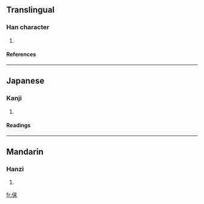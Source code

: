 {{see|倈}}

==Translingual==
===Han character===
{{Han char|rn=9|rad=人|as=07|sn=9|four=|canj=人木廿 (ODT)}}
# {{defn|Han}}
====References====
{{Han ref|kx=0106.041|hdz=10158.081|uh=4FEB|ud=20459}}
----
==Japanese==
===Kanji===
{{ja-kanji|grade=|rs=人07}}
# {{defn|Japanese}} 
====Readings====
{{ja-readings|on=[[らい]] (rai)|kun=}}
----
==Mandarin==
===Hanzi===
{{cmn-hanzi|tra=倈|pin=[[lái]] (lai2)|wg=lai<sup>2</sup>}}
# {{defn|Mandarin}}

[[fr:俫]]